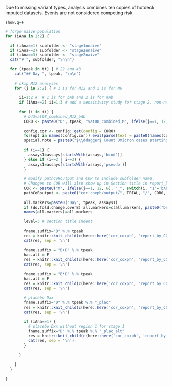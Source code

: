 Due to missing variant types, analysis combines ten copies of hotdeck imputed datasets. Events are not considered competing risk.

```r

show.q=F

# forgo naive population
for (iAna in 1:2) {

  if (iAna==1) subfolder <- "stage1nnaive"
  if (iAna==2) subfolder <- "stage2nnaive"
  if (iAna==3) subfolder <- "stage2naive"
  cat("# ", subfolder, "\n\n")

  for (tpeak in tt) { # 22 and 43
    cat("## Day ", tpeak, "\n\n")
    
    # skip M12 analyses
    for (j in 2:2) { # 1 is for M12 and 2 is for M6
      
      ii=1:2 #  # 1 is for bAb and 2 is for nAb 
      if (iAna==2) ii=1:3 # add a sensitivity study for stage 2, non-naive, nAb
      
      for (i in ii) {
        # D43vat08_combined_M12_bAb
        COR0 <- paste0("D", tpeak, "vat08_combined_M", ifelse(j==1, 12, 6), "_", switch(i, '1'='bAb', '2'='nAb', '3'='st2.nAb.sen'))
        
        config.cor <- config::get(config = COR0)
        for(opt in names(config.cor)) eval(parse(text = paste0(names(config.cor[opt])," <- config.cor[[opt]]")))
        special.note = paste0("$\\ddagger$ Count Omicron cases starting 7 days post Day ", tpeak, ".")
        
        if (i==1) {
          assays1=assays[startsWith(assays,'bind')]
        } else if (i==2 | i==3) {
          assays1=assays[startsWith(assays,'pseudo')]
        }
    
        # modify pathCoRoutput and COR to include subfolder name. 
        # Changes to COR will also show up in Section title in report_by_COR.Rmd
        COR <- paste0("M", ifelse(j==1, 12, 6), "_", switch(i, '1'='bAb', '2'='nAb', '3'='st2.nAb.sen'))
        pathCoRoutput <- paste0("cor_coxph/output/", TRIAL, "/", COR0, "/", subfolder)
      
        all.markers=paste0("Day", tpeak, assays1)
        if (do.fold.change.overB) all.markers=c(all.markers, paste0("Delta", tpeak, "overB", assays1))
        names(all.markers)=all.markers
      
        level=3 # section title indent
        
        fname.suffix="D" %.% tpeak
        res = knitr::knit_child(c(here::here('cor_coxph', 'report_by_COR.Rmd')), quiet = TRUE)
        cat(res, sep = '\n')
        
        fname.suffix = "B+D" %.% tpeak
        has.alt = F
        res = knitr::knit_child(c(here::here('cor_coxph', 'report_by_COR_coef.Rmd')), quiet = TRUE)
        cat(res, sep = '\n')
        
        fname.suffix = "B*D" %.% tpeak
        has.alt = F
        res = knitr::knit_child(c(here::here('cor_coxph', 'report_by_COR_coef.Rmd')), quiet = TRUE)
        cat(res, sep = '\n')
        
        # placebo Dxx
        fname.suffix="D" %.% tpeak %.% "_plac"
        res = knitr::knit_child(c(here::here('cor_coxph', 'report_by_COR.Rmd')), quiet = TRUE)
        cat(res, sep = '\n')
        
        if (iAna==1) {
          # placebo Dxx without region 1 for stage 1
          fname.suffix="D" %.% tpeak %.% "_plac_alt"
          res = knitr::knit_child(c(here::here('cor_coxph', 'report_by_COR.Rmd')), quiet = TRUE)
          cat(res, sep = '\n')
        }
        
      }
      
    }
  }
  
}
```
